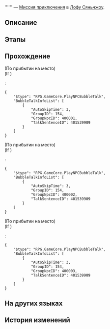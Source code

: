 {{Дополнить|Диалоги.}}
{{Миссия Инфобокс
|id              = 4015303
|Название        = 
|Изображение     = Миссия Освоения .png
|Тип             = Миссия приключения
|События         = 
|Глава           = 
|Условия         = Завершите миссию {{cx}}<!--Hidden Mission ID 4015302--> и дождитесь ежедневного [[Обновление сервера|обновления сервера]]
|Персонажи       = Первопроходец; Хуэйсин
|СтартЛокация    = [[Лофу Сяньчжоу]] — [[Комиссия по предсказаниям]]
|Локации         = Комиссия по предсказаниям
|Предыдущая      = 
|Следующая       = 
|Награды         = 
}}
'''''' — [[Миссия приключения]] в [[Лофу Сяньчжоу]].

==Описание==
{{Описание|<!--официальное описание из Перекрёстка судеб-->}}

==Этапы==


==Прохождение==
{{Дополнить}}

;(По прибытии на место)
;(If {{cx}}{{subst:void|<!--{"$type":"RPG.GameCore.ByTargetNpcExists","GroupID":154,"GroupNpcID":400001}-->}})
:<pre>{
	"$type": "RPG.GameCore.PlayNPCBubbleTalk",
	"BubbleTalkInfoList": [
		{
			"AutoSkipTime": 3,
			"GroupID": 154,
			"GroupNpcID": 400001,
			"TalkSentenceID": 401539909
		}
	]
}</pre>
;(По прибытии на место)
;(If {{cx}}{{subst:void|<!--{"$type":"RPG.GameCore.ByTargetNpcExists","GroupID":154,"GroupNpcID":400002}-->}})
:<pre>{
	"$type": "RPG.GameCore.PlayNPCBubbleTalk",
	"BubbleTalkInfoList": [
		{
			"AutoSkipTime": 3,
			"GroupID": 154,
			"GroupNpcID": 400002,
			"TalkSentenceID": 401539909
		}
	]
}</pre>
;(По прибытии на место)
;(If {{cx}}{{subst:void|<!--{"$type":"RPG.GameCore.ByTargetNpcExists","GroupID":154,"GroupNpcID":400003}-->}})
:<pre>{
	"$type": "RPG.GameCore.PlayNPCBubbleTalk",
	"BubbleTalkInfoList": [
		{
			"AutoSkipTime": 3,
			"GroupID": 154,
			"GroupNpcID": 400003,
			"TalkSentenceID": 401539909
		}
	]
}</pre>
{{Диалог Конец}}

==На других языках==
{{На других языках
|en   = 
|zhs  = 
|zht  = 
|ja   = 
|ko   = 
|es   = 
|fr   = 
|ru   = 
|th   = 
|vi   = 
|de   = 
|id   = 
|pt   = 
}}

==История изменений==
{{История изменений|2.7}}
